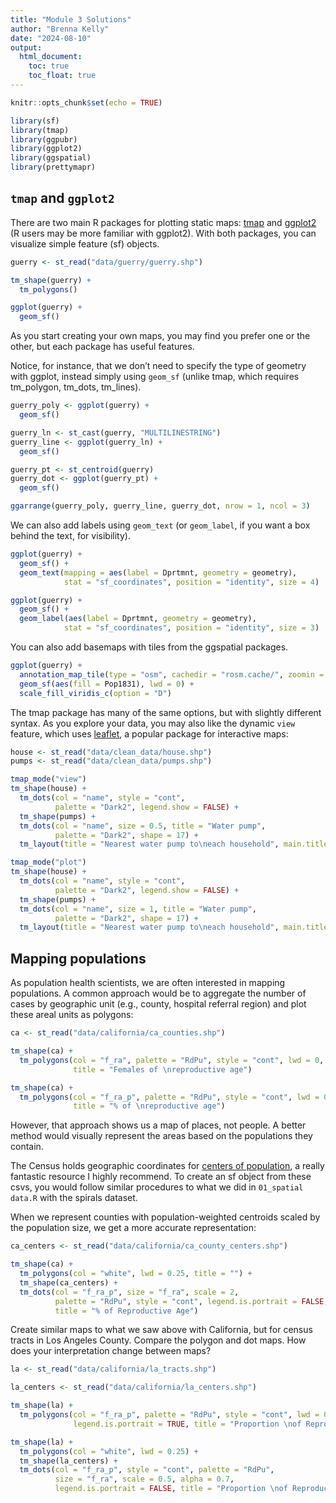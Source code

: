```yaml
---
title: "Module 3 Solutions"
author: "Brenna Kelly"
date: "2024-08-10"
output: 
  html_document:
    toc: true
    toc_float: true
---
```


```r
knitr::opts_chunk$set(echo = TRUE)
```

```r

library(sf)
library(tmap)
library(ggpubr)
library(ggplot2)
library(ggspatial)
library(prettymapr)

```

## `tmap` and `ggplot2`

There are two main R packages for plotting static maps: [tmap](https://r-tmap.github.io/tmap/) and [ggplot2](https://ggplot2.tidyverse.org/reference/ggsf.html) (R users may be more familiar with ggplot2). With both packages, you can visualize simple feature (sf) objects.

```r

guerry <- st_read("data/guerry/guerry.shp")

tm_shape(guerry) +
  tm_polygons()

ggplot(guerry) +
  geom_sf()

```

As you start creating your own maps, you may find you prefer one or the other, but each package has useful features.  

Notice, for instance, that we don't need to specify the type of geometry with ggplot, instead simply using `geom_sf` (unlike tmap, which requires tm_polygon, tm_dots, tm_lines).

```r

guerry_poly <- ggplot(guerry) +
  geom_sf()

guerry_ln <- st_cast(guerry, "MULTILINESTRING")
guerry_line <- ggplot(guerry_ln) +
  geom_sf()

guerry_pt <- st_centroid(guerry)
guerry_dot <- ggplot(guerry_pt) +
  geom_sf()

ggarrange(guerry_poly, guerry_line, guerry_dot, nrow = 1, ncol = 3)

```

We can also add labels using `geom_text` (or `geom_label`, if you want a box behind the text, for visibility).

```r

ggplot(guerry) +
  geom_sf() +
  geom_text(mapping = aes(label = Dprtmnt, geometry = geometry), 
            stat = "sf_coordinates", position = "identity", size = 4)

ggplot(guerry) +
  geom_sf() +
  geom_label(aes(label = Dprtmnt, geometry = geometry), 
            stat = "sf_coordinates", position = "identity", size = 3)

```

You can also add basemaps with tiles from the ggspatial packages.  

```r

ggplot(guerry) +
  annotation_map_tile(type = "osm", cachedir = "rosm.cache/", zoomin = -1) +
  geom_sf(aes(fill = Pop1831), lwd = 0) +
  scale_fill_viridis_c(option = "D")

```

The tmap package has many of the same options, but with slightly different syntax. As you explore your data, you may also like the dynamic `view` feature, which uses [leaflet](https://rstudio.github.io/leaflet/index.html), a popular package for interactive maps:

```r

house <- st_read("data/clean_data/house.shp")
pumps <- st_read("data/clean_data/pumps.shp")

tmap_mode("view")
tm_shape(house) +
  tm_dots(col = "name", style = "cont", 
          palette = "Dark2", legend.show = FALSE) +
  tm_shape(pumps) +
  tm_dots(col = "name", size = 0.5, title = "Water pump",
          palette = "Dark2", shape = 17) +
  tm_layout(title = "Nearest water pump to\neach household", main.title.position = "CENTER")

tmap_mode("plot")
tm_shape(house) +
  tm_dots(col = "name", style = "cont", 
          palette = "Dark2", legend.show = FALSE) +
  tm_shape(pumps) +
  tm_dots(col = "name", size = 1, title = "Water pump",
          palette = "Dark2", shape = 17) +
  tm_layout(title = "Nearest water pump to\neach household", main.title.position = "CENTER")

```

## Mapping populations  
As population health scientists, we are often interested in mapping populations. A common approach would be to aggregate the number of cases by geographic unit (e.g., county, hospital referral region) and plot these areal units as polygons:  
```r

ca <- st_read("data/california/ca_counties.shp")

tm_shape(ca) +
  tm_polygons(col = "f_ra", palette = "RdPu", style = "cont", lwd = 0,
              title = "Females of \nreproductive age")

tm_shape(ca) +
  tm_polygons(col = "f_ra_p", palette = "RdPu", style = "cont", lwd = 0,
              title = "% of \nreproductive age")

```

However, that approach shows us a map of places, not people. A better method would visually represent the areas based on the populations they contain.  

The Census holds geographic coordinates for [centers of population](https://www.census.gov/geographies/reference-files/time-series/geo/centers-population.html), a really fantastic resource I highly recommend. To create an sf object from these csvs, you would follow similar procedures to what we did in `01_spatial data.R` with the spirals dataset.

When we represent counties with population-weighted centroids scaled by the population size, we get a more accurate representation:  

```r

ca_centers <- st_read("data/california/ca_county_centers.shp")

tm_shape(ca) +
  tm_polygons(col = "white", lwd = 0.25, title = "") +
  tm_shape(ca_centers) +
  tm_dots(col = "f_ra_p", size = "f_ra", scale = 2,
          palette = "RdPu", style = "cont", legend.is.portrait = FALSE,
          title = "% of Reproductive Age")

```

Create similar maps to what we saw above with California, but for census tracts in Los Angeles County. Compare the polygon and dot maps. How does your interpretation change between maps?

```r

la <- st_read("data/california/la_tracts.shp")

la_centers <- st_read("data/california/la_centers.shp")

tm_shape(la) +
  tm_polygons(col = "f_ra_p", palette = "RdPu", style = "cont", lwd = 0, 
              legend.is.portrait = TRUE, title = "Proportion \nof Reproductive Age")

tm_shape(la) +
  tm_polygons(col = "white", lwd = 0.25) +
  tm_shape(la_centers) +
  tm_dots(col = "f_ra_p", style = "cont", palette = "RdPu", 
          size = "f_ra", scale = 0.5, alpha = 0.7,
          legend.is.portrait = FALSE, title = "Proportion \nof Reproductive Age")

```


